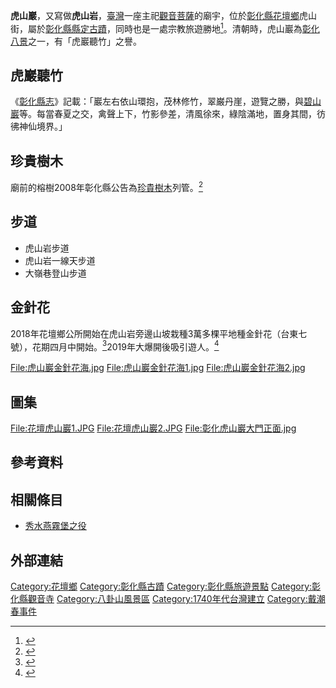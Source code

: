 {{expand|time=2014-04-11T01:24:57+00:00}}
{{東亞廟宇
| name = 虎山巖
| img = File:花壇虎山巖3.JPG
| img_capt = 
| image_width = 250px
| location = {{ROC-TW}}<br>[[彰化縣|彰化縣]][[花壇鄉|花壇鄉]]虎山街1號
| god = [[觀世音菩薩|觀世音菩薩]]
| type = 
| struct = 
| open_year = 清乾隆十二年（1747年）
| cere_date = 
}}

'''虎山巖'''，又寫做'''虎山岩'''，[[臺灣|臺灣]]一座主祀[[觀音菩薩|觀音菩薩]]的廟宇，位於[[彰化縣|彰化縣]][[花壇鄉|花壇鄉]]虎山街，屬於[[台灣古蹟列表#中彰投|彰化縣縣定古蹟]]，同時也是一處宗教旅遊勝地<ref>{{cite web|title=虎山巖|publisher=文化部文化資產局|url=https://nchdb.boch.gov.tw/assets/advanceSearch/monument/19851127000019|access-date=2019-01-21|archive-date=2020-11-28|archive-url=https://web.archive.org/web/20201128172637/https://nchdb.boch.gov.tw/assets/advanceSearch/monument/19851127000019|dead-url=no}}</ref>。清朝時，虎山巖為[[彰化八景|彰化八景]]之一，有「虎巖聽竹」之譽。

==虎巖聽竹==
《[[彰化縣志|彰化縣志]]》記載：「巖左右依山環抱，茂林修竹，翠巌丹崖，遊覽之勝，與[[碧山巖|碧山巖]]等。每當春夏之交，禽聲上下，竹影參差，清風徐來，綠陰滿地，置身其間，彷彿神仙境界。」

==珍貴樹木==
{{Infobox tree
|name=虎山巖榕樹
|image=古榕_Old_Banyan_-_panoramio.jpg
| height = 
| girth = 
| diameter= 
|location= {{TWN}}[[彰化縣|彰化縣]][[花壇鄉|花壇鄉]]虎山街1號
}}
廟前的榕樹2008年彰化縣公告為[[珍貴樹木|珍貴樹木]]列管。<ref>{{cite web|url=https://agriculture.chcg.gov.tw/07other/other01_con.asp?topsn=823&data_id=4935|title=花壇鄉珍貴樹木*4株(97年公告列管)|publisher=彰化縣農業處}}</ref>

==步道==
*虎山岩步道
*虎山岩一線天步道
*大嶺巷登山步道

==金針花==
2018年花壇鄉公所開始在虎山岩旁邊山坡栽種3萬多棵平地種金針花（台東七號），花期四月中開始。<ref>{{cite news|title=季節限定！花壇虎山岩3萬株金針花盛開|date=2018-05-04|url=http://www.taiwanhot.net/?p=571168|author=鄧富珍|publisher=台灣好新聞|accessdate=2020-05-02|archive-date=2020-12-05|archive-url=https://web.archive.org/web/20201205142329/http://www.taiwanhot.net/?p=571168|dead-url=no}}</ref>2019年大爆開後吸引遊人。<ref>{{cite news|publisher=民視新聞|title=彰化虎山巖金針花盛開 吸引大量遊客|date=2019-04-28|url=https://www.youtube.com/watch?v=siG2jNVlrd0}}</ref>
<gallery>
File:虎山巖金針花海.jpg
File:虎山巖金針花海1.jpg
File:虎山巖金針花海2.jpg
</gallery>



==圖集==
<gallery>
File:花壇虎山巖1.JPG
File:花壇虎山巖2.JPG
File:彰化虎山巖大門正面.jpg
</gallery>

==參考資料==
<references/>

== 相關條目 ==

* [[秀水燕霧堡會戰|秀水燕霧堡之役]]

==外部連結==
{{commonscat|Hushan Temple}}

{{三巖二寺}}
{{彰化縣文化資產}}
{{台灣縣市定古蹟}}

[[Category:花壇鄉|Category:花壇鄉]]
[[Category:彰化縣古蹟|Category:彰化縣古蹟]]
[[Category:彰化縣旅遊景點|Category:彰化縣旅遊景點]]
[[Category:彰化縣觀音寺|Category:彰化縣觀音寺]]
[[Category:八卦山風景區|Category:八卦山風景區]]
[[Category:1740年代台灣建立|Category:1740年代台灣建立]]
[[Category:戴潮春事件|Category:戴潮春事件]]